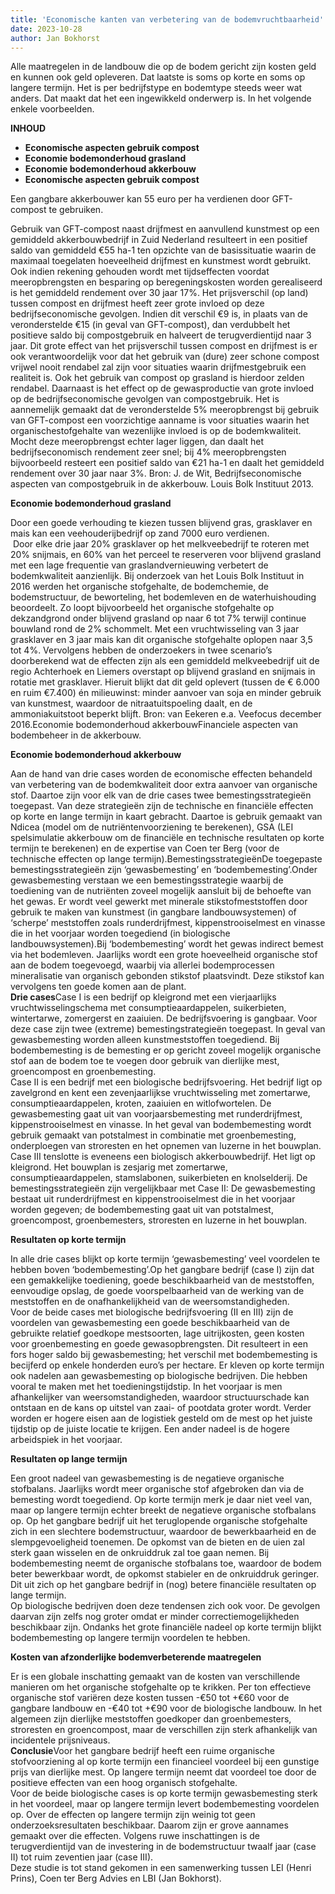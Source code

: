 ```yaml
---
title: 'Economische kanten van verbetering van de bodemvruchtbaarheid'
date: 2023-10-28
author: Jan Bokhorst
---
```



 Alle maatregelen in de landbouw die op de bodem gericht zijn kosten geld en kunnen ook geld opleveren. Dat laatste is soms op korte en soms op langere termijn. Het is per bedrijfstype en bodemtype steeds weer wat anders. Dat maakt dat het een ingewikkeld onderwerp is. In het volgende enkele voorbeelden.


**INHOUD**  

- **Economische aspecten gebruik compost**
- **Economie bodemonderhoud grasland**
- **Economie bodemonderhoud akkerbouw**
- **Economische aspecten gebruik compost**

Een gangbare akkerbouwer kan 55 euro per ha verdienen door GFT-compost te gebruiken.  

Gebruik van GFT-compost naast drijfmest en aanvullend kunstmest op een gemiddeld akkerbouwbedrijf in Zuid Nederland resulteert in een positief saldo van gemiddeld €55 ha-1 ten opzichte van de basissituatie waarin de maximaal toegelaten hoeveelheid drijfmest en kunstmest wordt gebruikt. Ook indien rekening gehouden wordt met tijdseffecten voordat meeropbrengsten en besparing op beregeningskosten worden gerealiseerd is het gemiddeld rendement over 30 jaar 17%. Het prijsverschil (op land) tussen compost en drijfmest heeft zeer grote invloed op deze bedrijfseconomische gevolgen. Indien dit verschil €9 is, in plaats van de veronderstelde €15 (in geval van GFT-compost), dan verdubbelt het positieve saldo bij compostgebruik en halveert de terugverdientijd naar 3 jaar. Dit grote effect van het prijsverschil tussen compost en drijfmest is er ook verantwoordelijk voor dat het gebruik van (dure) zeer schone compost vrijwel nooit rendabel zal zijn voor situaties waarin drijfmestgebruik een realiteit is. Ook het gebruik van compost op grasland is hierdoor zelden rendabel. Daarnaast is het effect op de gewasproductie van grote invloed op de bedrijfseconomische gevolgen van compostgebruik. Het is aannemelijk gemaakt dat de veronderstelde 5% meeropbrengst bij gebruik van GFT-compost een voorzichtige aanname is voor situaties waarin het organischestofgehalte van wezenlijke invloed is op de bodemkwaliteit. Mocht deze meeropbrengst echter lager liggen, dan daalt het bedrijfseconomisch rendement zeer snel; bij 4% meeropbrengsten bijvoorbeeld resteert een positief saldo van €21 ha-1 en daalt het gemiddeld rendement over 30 jaar naar 3%. Bron: J. de Wit, Bedrijfseconomische aspecten van compostgebruik in de akkerbouw. Louis Bolk Instituut 2013.  
  
**Economie bodemonderhoud grasland**

Door een goede verhouding te kiezen tussen blijvend gras, grasklaver en mais kan een veehouderijbedrijf op zand 7000 euro verdienen.  
 Door elke drie jaar 20% grasklaver op het melkveebedrijf te roteren met 20% snijmais, en 60% van het perceel te reserveren voor blijvend grasland met een lage frequentie van graslandvernieuwing verbetert de bodemkwaliteit aanzienlijk. Bij onderzoek van het Louis Bolk Instituut in 2016 werden het organische stofgehalte, de bodemchemie, de bodemstructuur, de beworteling, het bodemleven en de waterhuishouding beoordeelt. Zo loopt bijvoorbeeld het organische stofgehalte op dekzandgrond onder blijvend grasland op naar 6 tot 7% terwijl continue bouwland rond de 2% schommelt. Met een vruchtwisseling van 3 jaar grasklaver en 3 jaar mais kan dit organische stofgehalte oplopen naar 3,5 tot 4%. Vervolgens hebben de onderzoekers in twee scenario's doorberekend wat de effecten zijn als een gemiddeld melkveebedrijf uit de regio Achterhoek en Liemers overstapt op blijvend grasland en snijmais in rotatie met grasklaver. Hieruit blijkt dat dit geld oplevert (tussen de € 6.000 en ruim €7.400) én milieuwinst: minder aanvoer van soja en minder gebruik van kunstmest, waardoor de nitraatuitspoeling daalt, en de ammoniakuitstoot beperkt blijft. Bron: van Eekeren e.a. Veefocus december 2016.Economie bodemonderhoud akkerbouwFinanciele aspecten van bodembeheer in de akkerbouw.  
  
**Economie bodemonderhoud akkerbouw**

Aan de hand van drie cases worden de economische effecten behandeld van verbetering van de bodemkwaliteit door extra aanvoer van organische stof. Daartoe zijn voor elk van de drie cases twee bemestingsstrategieën toegepast. Van deze strategieën zijn de technische en financiële effecten op korte en lange termijn in kaart gebracht. Daartoe is gebruik gemaakt van Ndicea (model om de nutriëntenvoorziening te berekenen), GSA (LEI spelsimulatie akkerbouw om de financiële en technische resultaten op korte termijn te berekenen) en de expertise van Coen ter Berg (voor de technische effecten op lange termijn).BemestingsstrategieënDe toegepaste bemestingsstrategieën zijn ‘gewasbemesting’ en ‘bodembemesting’.Onder gewasbemesting verstaan we een bemestingsstrategie waarbij de toediening van de nutriënten zoveel mogelijk aansluit bij de behoefte van het gewas. Er wordt veel gewerkt met minerale stikstofmeststoffen door gebruik te maken van kunstmest (in gangbare landbouwsystemen) of ‘scherpe’ meststoffen zoals runderdrijfmest, kippenstrooiselmest en vinasse die in het voorjaar worden toegediend (in biologische landbouwsystemen).Bij ‘bodembemesting’ wordt het gewas indirect bemest via het bodemleven. Jaarlijks wordt een grote hoeveelheid organische stof aan de bodem toegevoegd, waarbij via allerlei bodemprocessen mineralisatie van organisch gebonden stikstof plaatsvindt. Deze stikstof kan vervolgens ten goede komen aan de plant.  
**Drie cases**Case I is een bedrijf op kleigrond met een vierjaarlijks vruchtwisselingschema met consumptieaardappelen, suikerbieten, wintertarwe, zomergerst en zaaiuien. De bedrijfsvoering is gangbaar. Voor deze case zijn twee (extreme) bemestingstrategieën toegepast. In geval van gewasbemesting worden alleen kunstmeststoffen toegediend. Bij bodembemesting is de bemesting er op gericht zoveel mogelijk organische stof aan de bodem toe te voegen door gebruik van dierlijke mest, groencompost en groenbemesting.  
Case II is een bedrijf met een biologische bedrijfsvoering. Het bedrijf ligt op zavelgrond en kent een zevenjaarlijkse vruchtwisseling met zomertarwe, consumptieaardappelen, kroten, zaaiuien en witlofwortelen. De gewasbemesting gaat uit van voorjaarsbemesting met runderdrijfmest, kippenstrooiselmest en vinasse. In het geval van bodembemesting wordt gebruik gemaakt van potstalmest in combinatie met groenbemesting, onderploegen van stroresten en het opnemen van luzerne in het bouwplan.  
Case III tenslotte is eveneens een biologisch akkerbouwbedrijf. Het ligt op kleigrond. Het bouwplan is zesjarig met zomertarwe, consumptieaardappelen, stamslabonen, suikerbieten en knolselderij. De bemestingsstrategieën zijn vergelijkbaar met Case II: De gewasbemesting bestaat uit runderdrijfmest en kippenstrooiselmest die in het voorjaar worden gegeven; de bodembemesting gaat uit van potstalmest, groencompost, groenbemesters, stroresten en luzerne in het bouwplan.  

**Resultaten op korte termijn**

In alle drie cases blijkt op korte termijn ‘gewasbemesting’ veel voordelen te hebben boven ‘bodembemesting’.Op het gangbare bedrijf (case I) zijn dat een gemakkelijke toediening, goede beschikbaarheid van de meststoffen, eenvoudige opslag, de goede voorspelbaarheid van de werking van de meststoffen en de onafhankelijkheid van de weersomstandigheden.  
Voor de beide cases met biologische bedrijfsvoering (II en III) zijn de voordelen van gewasbemesting een goede beschikbaarheid van de gebruikte relatief goedkope mestsoorten, lage uitrijkosten, geen kosten voor groenbemesting en goede gewasopbrengsten. Dit resulteert in een fors hoger saldo bij gewasbemesting; het verschil met bodembemesting is becijferd op enkele honderden euro’s per hectare. Er kleven op korte termijn ook nadelen aan gewasbemesting op biologische bedrijven. Die hebben vooral te maken met het toedieningstijdstip. In het voorjaar is men afhankelijker van weersomstandigheden, waardoor structuurschade kan ontstaan en de kans op uitstel van zaai- of pootdata groter wordt. Verder worden er hogere eisen aan de logistiek gesteld om de mest op het juiste tijdstip op de juiste locatie te krijgen. Een ander nadeel is de hogere arbeidspiek in het voorjaar.  

**Resultaten op lange termijn**

Een groot nadeel van gewasbemesting is de negatieve organische stofbalans. Jaarlijks wordt meer organische stof afgebroken dan via de bemesting wordt toegediend. Op korte termijn merk je daar niet veel van, maar op langere termijn echter breekt de negatieve organische stofbalans op. Op het gangbare bedrijf uit het teruglopende organische stofgehalte zich in een slechtere bodemstructuur, waardoor de bewerkbaarheid en de slempgevoeligheid toenemen. De opkomst van de bieten en de uien zal sterk gaan wisselen en de onkruiddruk zal toe gaan nemen. Bij bodembemesting neemt de organische stofbalans toe, waardoor de bodem beter bewerkbaar wordt, de opkomst stabieler en de onkruiddruk geringer. Dit uit zich op het gangbare bedrijf in (nog) betere financiële resultaten op lange termijn.  
Op biologische bedrijven doen deze tendensen zich ook voor. De gevolgen daarvan zijn zelfs nog groter omdat er minder correctiemogelijkheden beschikbaar zijn. Ondanks het grote financiële nadeel op korte termijn blijkt bodembemesting op langere termijn voordelen te hebben.  

**Kosten van afzonderlijke bodemverbeterende maatregelen**

Er is een globale inschatting gemaakt van de kosten van verschillende manieren om het organische stofgehalte op te krikken. Per ton effectieve organische stof variëren deze kosten tussen -€50 tot +€60 voor de gangbare landbouw en -€40 tot +€90 voor de biologische landbouw. In het algemeen zijn dierlijke meststoffen goedkoper dan groenbemesters, stroresten en groencompost, maar de verschillen zijn sterk afhankelijk van incidentele prijsniveaus.  
**Conclusie**Voor het gangbare bedrijf heeft een ruime organische stofvoorziening al op korte termijn een financieel voordeel bij een gunstige prijs van dierlijke mest. Op langere termijn neemt dat voordeel toe door de positieve effecten van een hoog organisch stofgehalte.  
Voor de beide biologische cases is op korte termijn gewasbemesting sterk in het voordeel, maar op langere termijn levert bodembemesting voordelen op. Over de effecten op langere termijn zijn weinig tot geen onderzoeksresultaten beschikbaar. Daarom zijn er grove aannames gemaakt over die effecten. Volgens ruwe inschattingen is de terugverdientijd van de investering in de bodemstructuur twaalf jaar (case II) tot ruim zeventien jaar (case III).  
Deze studie is tot stand gekomen in een samenwerking tussen LEI (Henri Prins), Coen ter Berg Advies en LBI (Jan Bokhorst).  
   









